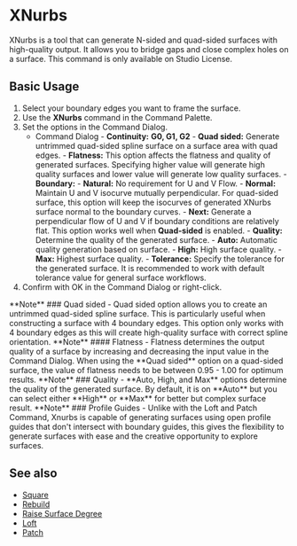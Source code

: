 

# XNurbs

<Reference shortcut="" command="XNurbs" button=""/>

XNurbs is a tool that can generate N-sided and quad-sided surfaces with high-quality output. It allows you to bridge gaps and close complex holes on a surface. This command is only available on Studio License.

## Basic Usage

1. Select your boundary edges you want to frame the surface.
2. Use the **XNurbs** command in the Command Palette.
3. Set the options in the Command Dialog.
    - <Kst>Command Dialog</Kst>
          - **Continuity:** **G0, G1, G2**
          - **Quad sided:** Generate untrimmed quad-sided spline surface on a surface area with quad edges.
          - **Flatness:** This option affects the flatness and quality of generated surfaces. Specifying higher value will generate high quality surfaces and lower value will generate low quality surfaces.
          - **Boundary:** 
                - **Natural:** No requirement for U and V Flow.
                - **Normal:** Maintain U and V isocurve mutually perpendicular. For quad-sided surface, this option will keep the isocurves of generated XNurbs surface normal to the boundary curves.
                - **Next:** Generate a perpendicular flow of U and V if boundary conditions are relatively flat. This option works well when **Quad-sided** is enabled.
          - **Quality:** Determine the quality of the generated surface. 
                - **Auto:** Automatic quality generation based on surface.
                - **High:** High surface quality.
                - **Max:** Highest surface quality.
          - **Tolerance:** Specify the tolerance for the generated surface. It is recommended to work with default tolerance value for general surface workflows.
5. Confirm with OK in the Command Dialog or right-click.

<VideoPlayer fileName="xnurbs-0"/>

<Callout type="info" emoji="🗒️">
**Note**
### Quad sided 
- Quad sided option allows you to create an untrimmed quad-sided spline surface. This is particularly useful when constructing a surface with 4 boundary edges. This option only works with 4 boundary edges as this will create high-quality surface with correct spline orientation.
<VideoPlayer fileName="xnurbs-2"/>
</Callout>

<Callout type="info" emoji="🗒️">
**Note** 
#### Flatness 
- Flatness determines the output quality of a surface by increasing and decreasing the input value in the Command Dialog. When using the **Quad sided** option on a quad-sided surface, the value of flatness needs to be between 0.95 - 1.00 for optimum results.
<VideoPlayer fileName="xnurbs-3"/>
</Callout>

<Callout type="info" emoji="🗒️">
**Note**
### Quality
- **Auto, High, and Max** options determine the quality of the generated surface. By default, it is on **Auto** but you can select either **High** or **Max** for better but complex surface result.
<VideoPlayer fileName="xnurbs-4"/>
</Callout>

<Callout type="info" emoji="🗒️">
**Note**
### Profile Guides 
- Unlike with the Loft and Patch Command, Xnurbs is capable of generating surfaces using open profile guides that don't intersect with boundary guides, this gives the flexibility to generate surfaces with ease and the creative opportunity to explore surfaces.
<VideoPlayer fileName="xnurbs-1"/>
</Callout> 

## See also
- [Square](square)
- [Rebuild](rebuild)
- [Raise Surface Degree](raise-surface-degree)
- [Loft](loft)
- [Patch](patch)